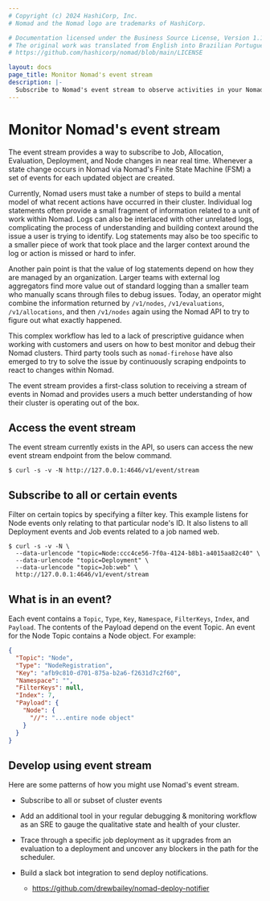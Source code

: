 ```yaml
---
# Copyright (c) 2024 HashiCorp, Inc.
# Nomad and the Nomad logo are trademarks of HashiCorp.

# Documentation licensed under the Business Source License, Version 1.1.
# The original work was translated from English into Brazilian Portuguese.
# https://github.com/hashicorp/nomad/blob/main/LICENSE

layout: docs
page_title: Monitor Nomad's event stream
description: |-
  Subscribe to Nomad's event stream to observe activities in your Nomad cluster.
---
```


# Monitor Nomad's event stream

The event stream provides a way to subscribe to Job, Allocation, Evaluation,
Deployment, and Node changes in near real time. Whenever a state change occurs in
Nomad via Nomad's Finite State Machine (FSM) a set of events for each updated
object are created.

Currently, Nomad users must take a number of steps to build a mental model of
what recent actions have occurred in their cluster. Individual log statements
often provide a small fragment of information related to a unit of work within
Nomad. Logs can also be interlaced with other unrelated logs, complicating the
process of understanding and building context around the issue a user is trying
to identify. Log statements may also be too specific to a smaller piece of work
that took place and the larger context around the log or action is missed or
hard to infer.

Another pain point is that the value of log statements depend on how they are
managed by an organization. Larger teams with external log aggregators find
more value out of standard logging than a smaller team who manually scans
through files to debug issues. Today, an operator might combine the information
returned by `/v1/nodes`, `/v1/evaluations`, `/v1/allocations`, and then
`/v1/nodes` again using the Nomad API to try to figure out what exactly
happened.

This complex workflow has led to a lack of prescriptive guidance when working
with customers and users on how to best monitor and debug their Nomad clusters.
Third party tools such as `nomad-firehose` have also emerged to try to solve
the issue by continuously scraping endpoints to react to changes within Nomad.

The event stream provides a first-class solution to receiving a stream of events
in Nomad and provides users a much better understanding of how their cluster is
operating out of the box.

## Access the event stream

The event stream currently exists in the API, so users can access the new event
stream endpoint from the below command.

```shell-session
$ curl -s -v -N http://127.0.0.1:4646/v1/event/stream
```

## Subscribe to all or certain events

Filter on certain topics by specifying a filter key. This example listens
for Node events only relating to that particular node's ID. It also listens
to all Deployment events and Job events related to a job named web.

```shell-session
$ curl -s -v -N \
  --data-urlencode "topic=Node:ccc4ce56-7f0a-4124-b8b1-a4015aa82c40" \
  --data-urlencode "topic=Deployment" \
  --data-urlencode "topic=Job:web" \
  http://127.0.0.1:4646/v1/event/stream
```

## What is in an event?

Each event contains a `Topic`, `Type`, `Key`, `Namespace`, `FilterKeys`, `Index`,
and `Payload`. The contents of the Payload depend on the event Topic. An event
for the Node Topic contains a Node object. For example:

```json
{
  "Topic": "Node",
  "Type": "NodeRegistration",
  "Key": "afb9c810-d701-875a-b2a6-f2631d7c2f60",
  "Namespace": "",
  "FilterKeys": null,
  "Index": 7,
  "Payload": {
    "Node": {
      "//": "...entire node object"
    }
  }
}
```

## Develop using event stream

Here are some patterns of how you might use Nomad's event stream.

- Subscribe to all or subset of cluster events

- Add an additional tool in your regular debugging & monitoring workflow as an
  SRE to gauge the qualitative state and health of your cluster.

- Trace through a specific job deployment as it upgrades from an evaluation to a
  deployment and uncover any blockers in the path for the scheduler.

- Build a slack bot integration to send deploy notifications.
  - https://github.com/drewbailey/nomad-deploy-notifier
